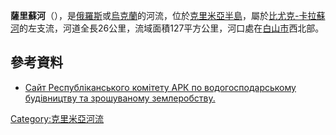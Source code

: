 '''薩里蘇河'''（{{lang-ru|Сарысу}}），是[[俄羅斯|俄羅斯]]或[[烏克蘭|烏克蘭]]的河流，位於[[克里米亞半島|克里米亞半島]]，屬於[[比尤克-卡拉蘇河|比尤克-卡拉蘇河]]的左支流，河道全長26公里，流域面積127平方公里，河口處在[[白山市_(克里米亞)|白山市]]西北部。

==參考資料==
* [https://web.archive.org/web/20140323140616/http://www.vodhoz.crimea.ua/salgir-i-ego-pritoki/sari-su Сайт Республіканського комітету АРК по водогосподарському будівництву та зрошуваному землеробству.]

{{DEFAULTSORT:Сарису (притока Біюк-Карасу)}}
[[Category:克里米亞河流|Category:克里米亞河流]]


{{Ukraine-river-stub}}